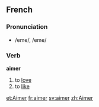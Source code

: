 ==French==
===Pronunciation===
*/eme/, /eme/

===Verb===
'''aimer'''

#to [[love]]
#to [[like]]

{{fr-conj-er|aim|avoir}}

[[et:Aimer]]
[[fr:aimer]]
[[sv:aimer]]
[[zh:Aimer]]